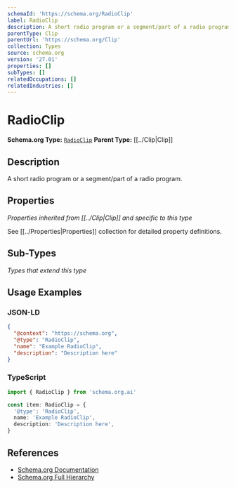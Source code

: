 ```yaml
---
schemaId: 'https://schema.org/RadioClip'
label: RadioClip
description: A short radio program or a segment/part of a radio program.
parentType: Clip
parentUrl: 'https://schema.org/Clip'
collection: Types
source: schema.org
version: '27.01'
properties: []
subTypes: []
relatedOccupations: []
relatedIndustries: []
---
```

# RadioClip

**Schema.org Type:** [`RadioClip`](https://schema.org/RadioClip)
**Parent Type:** [[../Clip|Clip]]

## Description

A short radio program or a segment/part of a radio program.

## Properties

*Properties inherited from [[../Clip|Clip]] and specific to this type*

See [[../Properties|Properties]] collection for detailed property definitions.

## Sub-Types

*Types that extend this type*

## Usage Examples

### JSON-LD

```json
{
  "@context": "https://schema.org",
  "@type": "RadioClip",
  "name": "Example RadioClip",
  "description": "Description here"
}
```

### TypeScript

```typescript
import { RadioClip } from 'schema.org.ai'

const item: RadioClip = {
  '@type': 'RadioClip',
  name: 'Example RadioClip',
  description: 'Description here',
}
```

## References

- [Schema.org Documentation](https://schema.org/RadioClip)
- [Schema.org Full Hierarchy](https://schema.org/docs/full.html)
